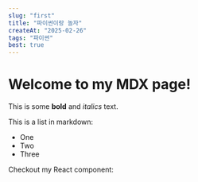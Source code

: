 ```yaml
---
slug: "first"
title: "파이썬이랑 놀자"
createAt: "2025-02-26"
tags: "파이썬"
best: true
---
```

# Welcome to my MDX page!

This is some **bold** and _italics_ text.

This is a list in markdown:

- One
- Two
- Three

Checkout my React component: